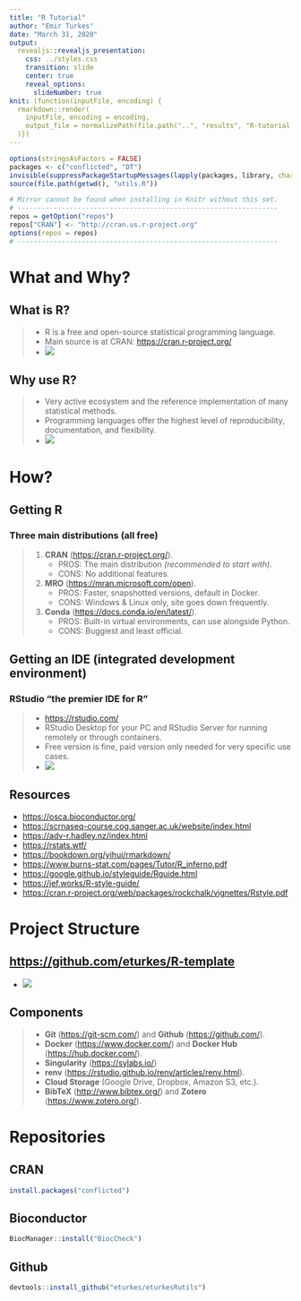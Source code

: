 ```yaml
---
title: "R Tutorial"
author: "Emir Turkes"
date: "March 31, 2020"
output:
  revealjs::revealjs_presentation:
    css: ../styles.css
    transition: slide
    center: true
    reveal_options:
      slideNumber: true
knit: (function(inputFile, encoding) {
  rmarkdown::render(
    inputFile, encoding = encoding,
    output_file = normalizePath(file.path("..", "results", "R-tutorial.html"))
  )})
---
```


```r
options(stringsAsFactors = FALSE)
packages <- c("conflicted", "DT")
invisible(suppressPackageStartupMessages(lapply(packages, library, character.only = TRUE)))
source(file.path(getwd(), "utils.R"))

# Mirror cannot be found when installing in Knitr without this set.
# -----------------------------------------------------------------
repos = getOption("repos")
repos["CRAN"] <- "http://cran.us.r-project.org"
options(repos = repos)
# -----------------------------------------------------------------
```

# What and Why?

## What is R?
> - R is a free and open-source statistical programming language.
> - Main source is at CRAN: [https://cran.r-project.org/](https://cran.r-project.org/)
> - ![](../assets/images/Screenshot from 2020-03-30 18-52-15.png)

## Why use R?
> - Very active ecosystem and the reference implementation of many statistical methods.
> - Programming languages offer the highest level of reproducibility, documentation, and flexibility.
> - ![](../assets/images/Screenshot from 2020-03-30 20-15-00.png)

# How?

## Getting R
### Three main distributions (all free)
> 1. **CRAN** ([https://cran.r-project.org/](https://cran.r-project.org/)).
>    + PROS: The main distribution *(recommended to start with)*.
>    + CONS: No additional features.
> 2. **MRO** ([https://mran.microsoft.com/open](https://mran.microsoft.com/open)).
>    + PROS: Faster, snapshotted versions, default in Docker.
>    + CONS: Windows & Linux only, site goes down frequently.
> 3. **Conda** ([https://docs.conda.io/en/latest/](https://docs.conda.io/en/latest/)).
>    + PROS: Built-in virtual environments, can use alongside Python.
>    + CONS: Buggiest and least official.

## Getting an IDE (integrated development environment)
### RStudio "the premier IDE for R"
> - [https://rstudio.com/](https://rstudio.com/)
> - RStudio Desktop for your PC and RStudio Server for running remotely or through containers.
> - Free version is fine, paid version only needed for very specific use cases.
> - ![](../assets/images/rstudio.png)

## Resources
- [https://osca.bioconductor.org/](https://osca.bioconductor.org/)
- [https://scrnaseq-course.cog.sanger.ac.uk/website/index.html](https://scrnaseq-course.cog.sanger.ac.uk/website/index.html)
- [https://adv-r.hadley.nz/index.html](https://adv-r.hadley.nz/index.html)
- [https://rstats.wtf/](https://rstats.wtf/)
- [https://bookdown.org/yihui/rmarkdown/](https://bookdown.org/yihui/rmarkdown/)
- [https://www.burns-stat.com/pages/Tutor/R_inferno.pdf](https://www.burns-stat.com/pages/Tutor/R_inferno.pdf)
- [https://google.github.io/styleguide/Rguide.html](https://google.github.io/styleguide/Rguide.html)
- [https://jef.works/R-style-guide/](https://jef.works/R-style-guide/)
- [https://cran.r-project.org/web/packages/rockchalk/vignettes/Rstyle.pdf](https://cran.r-project.org/web/packages/rockchalk/vignettes/Rstyle.pdf)

# Project Structure
## [https://github.com/eturkes/R-template](https://github.com/eturkes/R-template)
- ![](../assets/images/Screenshot from 2020-03-31 05-13-27.png)

## Components
> - **Git** ([https://git-scm.com/](https://git-scm.com/)) and **Github** ([https://github.com/](https://github.com/)).
> - **Docker** ([https://www.docker.com/](https://www.docker.com/)) and **Docker Hub** ([https://hub.docker.com/](https://hub.docker.com/)).
> - **Singularity** ([https://sylabs.io/](https://sylabs.io/))
> - **renv** ([https://rstudio.github.io/renv/articles/renv.html](https://rstudio.github.io/renv/articles/renv.html)).
> - **Cloud Storage** (Google Drive, Dropbox, Amazon S3, etc.).
> - **BibTeX** ([http://www.bibtex.org/](http://www.bibtex.org/)) and **Zotero** ([https://www.zotero.org/](https://www.zotero.org/)).

# Repositories
## CRAN
```r
install.packages("conflicted")
```

## Bioconductor
```r
BiocManager::install("BiocCheck")
```

## Github
```r
devtools::install_github("eturkes/eturkesRutils")
```
